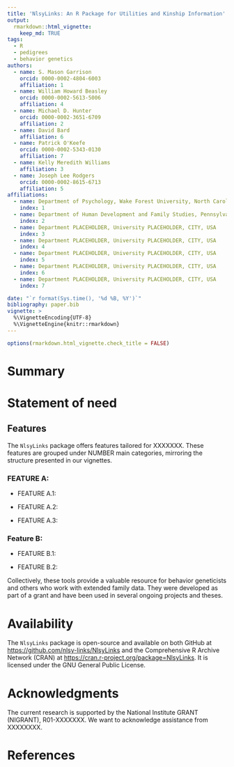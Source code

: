 ```yaml
---
title: 'NlsyLinks: An R Package for Utilities and Kinship Information'
output:
  rmarkdown::html_vignette:
    keep_md: TRUE
tags:
  - R
  - pedigrees
  - behavior genetics
authors:
  - name: S. Mason Garrison
    orcid: 0000-0002-4804-6003
    affiliation: 1
  - name: William Howard Beasley
    orcid: 0000-0002-5613-5006
    affiliation: 4
  - name: Michael D. Hunter
    orcid: 0000-0002-3651-6709
    affiliation: 2
  - name: David Bard
    affiliation: 6
  - name: Patrick O'Keefe
    orcid: 0000-0002-5343-0130
    affiliation: 7
  - name: Kelly Meredith Williams
    affiliation: 3
  - name: Joseph Lee Rodgers
    orcid: 0000-0002-8615-6713
    affiliation: 5
affiliations:
  - name: Department of Psychology, Wake Forest University, North Carolina, USA
    index: 1
  - name: Department of Human Development and Family Studies, Pennsylvania State University, Pennsylvania, USA
    index: 2
  - name: Department PLACEHOLDER, University PLACEHOLDER, CITY, USA
    index: 3
  - name: Department PLACEHOLDER, University PLACEHOLDER, CITY, USA
    index: 4
  - name: Department PLACEHOLDER, University PLACEHOLDER, CITY, USA
    index: 5
  - name: Department PLACEHOLDER, University PLACEHOLDER, CITY, USA
    index: 6
  - name: Department PLACEHOLDER, University PLACEHOLDER, CITY, USA
    index: 7

date: "`r format(Sys.time(), '%d %B, %Y')`"
bibliography: paper.bib
vignette: >
  %\VignetteEncoding{UTF-8}
  %\VignetteEngine{knitr::rmarkdown}
---
```


```r
options(rmarkdown.html_vignette.check_title = FALSE)
```


<!--Guidance 
JOSS welcomes submissions from broadly diverse research areas. For this reason, we require that authors include in the paper some sentences that explain the software functionality and domain of use to a non-specialist reader. We also require that authors explain the research applications of the software. The paper should be between 250-1000 words. Authors submitting papers significantly longer than 1000 words may be asked to reduce the length of their paper.
Your paper should include:

A list of the authors of the software and their affiliations, using the correct format (see the example below).
A summary describing the high-level functionality and purpose of the software for a diverse, non-specialist audience.
A Statement of need section that clearly illustrates the research purpose of the software and places it in the context of related work.
A list of key references, including to other software addressing related needs. Note that the references should include full names of venues, e.g., journals and conferences, not abbreviations only understood in the context of a specific discipline.
Mention (if applicable) a representative set of past or ongoing research projects using the software and recent scholarly publications enabled by it.
Acknowledgment of any financial support.
-->

# Summary

<!--  A summary describing the high-level functionality and purpose of the software for a diverse, non-specialist audience. -->




# Statement of need
<!-- A Statement of need section that clearly illustrates the research purpose of the software and places it in the context of related work. -->


## Features

The `NlsyLinks` package offers features tailored for XXXXXXX. These features are grouped under NUMBER main categories, mirroring the structure presented in our vignettes.

### FEATURE A:

-   FEATURE A.1: 

-   FEATURE A.2: 

-   FEATURE A.3:


### Feature B:

-   FEATURE B.1: 

-   FEATURE B.2: 



<!-- Mention (if applicable) a representative set of past or ongoing research projects using the software and recent scholarly publications enabled by it.-->

Collectively, these tools provide a valuable resource for behavior geneticists and others who work with extended family data. They were developed as part of a grant and have been used in several ongoing projects and theses.

# Availability

The `NlsyLinks` package is open-source and available on both GitHub at [https://github.com/nlsy-links/NlsyLinks](https://github.com/nlsy-links/NlsyLinks) and the Comprehensive R Archive Network (CRAN) at [https://cran.r-project.org/package=NlsyLinks](https://cran.r-project.org/package=NlsyLinks). It is licensed under the GNU General Public License.

# Acknowledgments

The current research is supported by the National Institute GRANT (NIGRANT), R01-XXXXXXX. We want to acknowledge assistance from XXXXXXXX.

# References
